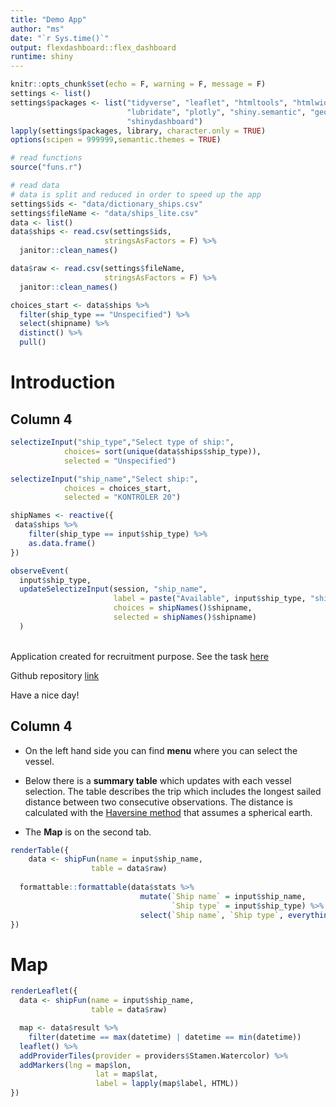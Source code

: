 ```yaml
---
title: "Demo App"
author: "ms"
date: "`r Sys.time()`"
output: flexdashboard::flex_dashboard
runtime: shiny
---
```

```r
knitr::opts_chunk$set(echo = F, warning = F, message = F)
settings <- list()
settings$packages <- list("tidyverse", "leaflet", "htmltools", "htmlwidgets",
                          "lubridate", "plotly", "shiny.semantic", "geosphere",
                          "shinydashboard")
lapply(settings$packages, library, character.only = TRUE)
options(scipen = 999999,semantic.themes = TRUE)

# read functions
source("funs.r")

# read data
# data is split and reduced in order to speed up the app
settings$ids <- "data/dictionary_ships.csv"
settings$fileName <- "data/ships_lite.csv" 
data <- list()
data$ships <- read.csv(settings$ids,
                     stringsAsFactors = F) %>% 
  janitor::clean_names()

data$raw <- read.csv(settings$fileName,
                     stringsAsFactors = F) %>%
  janitor::clean_names()

choices_start <- data$ships %>% 
  filter(ship_type == "Unspecified") %>% 
  select(shipname) %>% 
  distinct() %>% 
  pull()
```

Introduction {data-icon="fa-atlas"}
=====================================     

Column 4{data-width=100}
-------------------------------------

```r
selectizeInput("ship_type","Select type of ship:", 
            choices= sort(unique(data$ships$ship_type)), 
            selected = "Unspecified")

selectizeInput("ship_name","Select ship:", 
            choices = choices_start, 
            selected = "KONTROLER 20")

shipNames <- reactive({
 data$ships %>% 
    filter(ship_type == input$ship_type) %>% 
    as.data.frame()
})

observeEvent(
  input$ship_type,
  updateSelectizeInput(session, "ship_name",
                       label = paste("Available", input$ship_type, "ships."),
                       choices = shipNames()$shipname,
                       selected = shipNames()$shipname)
  )
```
<br>
Application created for recruitment purpose. See the task [here](https://docs.google.com/document/d/1PdTiUiGdV5n6Gb_e2Ac9pc36olXvhKfVWSbP-JxXem4/edit)

Github repository [link](https://github.com/matmusta/demo_app.git)

Have a nice day!


Column 4 
-------------------------------------


* On the left hand side you can find **menu** where you can select the vessel.

* Below there is a **summary table** which updates with each vessel selection. The table describes the trip which includes the longest sailed distance between two consecutive observations. The distance is calculated with the [Haversine method](https://en.wikipedia.org/wiki/Haversine_formula#:~:text=The%20haversine%20formula%20determines%20the,and%20angles%20of%20spherical%20triangles) that assumes a spherical earth.

* The **Map** is on the second tab.



```r
renderTable({
    data <- shipFun(name = input$ship_name,
                  table = data$raw)
    
  formattable::formattable(data$stats %>% 
                             mutate(`Ship name` = input$ship_name,
                                    `Ship type` = input$ship_type) %>% 
                             select(`Ship name`, `Ship type`, everything()))
})
```


Map {data-icon="fa-atlas"}
=====================================     

```r
renderLeaflet({
  data <- shipFun(name = input$ship_name,
                  table = data$raw)

  map <- data$result %>% 
    filter(datetime == max(datetime) | datetime == min(datetime))
  leaflet() %>% 
  addProviderTiles(provider = providers$Stamen.Watercolor) %>% 
  addMarkers(lng = map$lon, 
                   lat = map$lat,
                   label = lapply(map$label, HTML))
})
```


